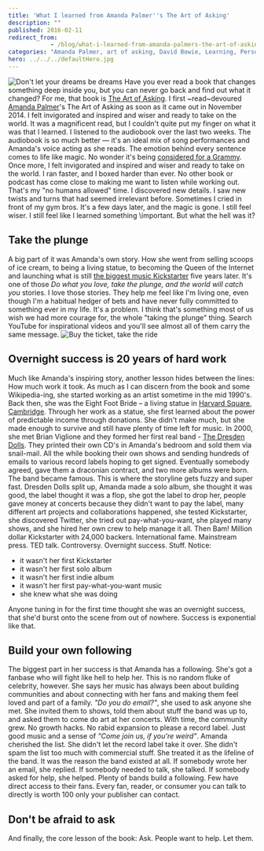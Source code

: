```yaml
---
title: 'What I learned from Amanda Palmer''s The Art of Asking'
description: ""
published: 2016-02-11
redirect_from: 
            - /blog/what-i-learned-from-amanda-palmers-the-art-of-asking/swizec/6771
categories: "Amanda Palmer, art of asking, David Bowie, Learning, Personal"
hero: ../../../defaultHero.jpg
---
```

![Don't let your dreams be dreams](./img/media-ACcXRXwUqJ6Ok-giphy.gif) Have you ever read a book that changes something deep inside you, but you can never go back and find out what it changed? For me, that book is [The Art of Asking](http://www.amazon.com/The-Art-Asking-Learned-Worrying/dp/1455581089). I first ~read~devoured [Amanda Palmer](http://amandapalmer.net "Amanda Palmer")'s The Art of Asking as soon as it came out in November 2014. I felt invigorated and inspired and wiser and ready to take on the world. It was a magnificent read, but I couldn't quite put my finger on what it was that I learned. I listened to the audiobook over the last two weeks. The audiobook is so much better — it's an ideal mix of song performances and Amanda's voice acting as she reads. The emotion behind every sentence comes to life like magic. No wonder it's being [considered for a Grammy](http://blog.amandapalmer.net/grammy-consideration/). Once more, I felt invigorated and inspired and wiser and ready to take on the world. I ran faster, and I boxed harder than ever. No other book or podcast has come close to making me want to listen while working out. That's my "no humans allowed" time. I discovered new details. I saw new twists and turns that had seemed irrelevant before. Sometimes I cried in front of my gym bros. It's a few days later, and the magic is gone. I still feel wiser. I still feel like I learned something \\important. But what the hell was it?

## Take the plunge

A big part of it was Amanda's own story. How she went from selling scoops of ice cream, to being a living statue, to becoming the Queen of the Internet and launching what is still [the biggest music Kickstarter](https://www.kickstarter.com/projects/amandapalmer/amanda-palmer-the-new-record-art-book-and-tour?ref=category_most_funded) five years later. It's one of those _Do what you love, take the plunge, and the world will catch you_ stories. I love those stories. They help me feel like I'm living one, even though I'm a habitual hedger of bets and have never fully committed to something ever in my life. It's a problem. I think that's something most of us wish we had more courage for, the whole "taking the plunge" thing. Search YouTube for inspirational videos and you'll see almost all of them carry the same message. ![Buy the ticket, take the ride](http://www.cc-chapman.com/wp-content/uploads/2015/08/BUY-THE-TICKET-TAKE-THE-RIDE..png)

## Overnight success is 20 years of hard work

Much like Amanda's inspiring story, another lesson hides between the lines: How much work it took. As much as I can discern from the book and some Wikipedia-ing, she started working as an artist sometime in the mid 1990's. Back then, she was the Eight Foot Bride – a living statue in [Harvard Square, Cambridge](<http://maps.google.com/maps?ll=42.3736111111,-71.1188888889&spn=0.01,0.01&q=42.3736111111,-71.1188888889 (Harvard%20Square)&t=h> "Harvard Square"). Through her work as a statue, she first learned about the power of predictable income through donations. She didn't make much, but she made enough to survive and still have plenty of time left for music. In 2000, she met Brian Viglione and they formed her first real band - [The Dresden Dolls](http://www.dresdendolls.com/ "The Dresden Dolls"). They printed their own CD's in Amanda's bedroom and sold them via snail-mail. All the while booking their own shows and sending hundreds of emails to various record labels hoping to get signed. Eventually somebody agreed, gave them a draconian contract, and two more albums were born. The band became famous. This is where the storyline gets fuzzy and super fast. Dresden Dolls split up, Amanda made a solo album, she thought it was good, the label thought it was a flop, she got the label to drop her, people gave money at concerts because they didn't want to pay the label, many different art projects and collaborations happened, she tested Kickstarter, she discovered Twitter, she tried out pay-what-you-want, she played many shows, and she hired her own crew to help manage it all. Then Bam! Million dollar Kickstarter with 24,000 backers. International fame. Mainstream press. TED talk. Controversy. Overnight success. Stuff. Notice:

- it wasn't her first Kickstarter
- it wasn't her first solo album
- it wasn't her first indie album
- it wasn't her first pay-what-you-want music
- she knew what she was doing

Anyone tuning in for the first time thought she was an overnight success, that she'd burst onto the scene from out of nowhere. Success is exponential like that.

## Build your own following

The biggest part in her success is that Amanda has a following. She's got a fanbase who will fight like hell to help her. This is no random fluke of celebrity, however. She says her music has always been about building communities and about connecting with her fans and making them feel loved and part of a family. _"Do you do email?"_, she used to ask anyone she met. She invited them to shows, told them about stuff the band was up to, and asked them to come do art at her concerts. With time, the community grew. No growth hacks. No rabid expansion to please a record label. Just good music and a sense of _"Come join us, if you're weird"_. Amanda cherished the list. She didn't let the record label take it over. She didn't spam the list too much with commercial stuff. She treated it as the lifeline of the band. It was the reason the band existed at all. If somebody wrote her an email, she replied. If somebody needed to talk, she talked. If somebody asked for help, she helped. Plenty of bands build a following. Few have direct access to their fans. Every fan, reader, or consumer you can talk to directly is worth 100 only your publisher can contact.

## Don't be afraid to ask

And finally, the core lesson of the book: Ask. People want to help. Let them.